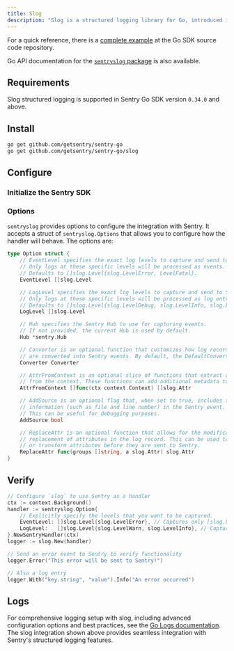 ```yaml
---
title: Slog
description: "Slog is a structured logging library for Go, introduced in Go 1.21. This guide demonstrates how to integrate slog with Sentry to capture and send logs to Sentry."
---
```


For a quick reference, there is a [complete example](https://github.com/getsentry/sentry-go/tree/master/_examples/slog) at the Go SDK source code repository.

Go API documentation for the [`sentryslog` package](https://pkg.go.dev/github.com/getsentry/sentry-go/slog) is also available.

## Requirements

Slog structured logging is supported in Sentry Go SDK version `0.34.0` and above.

## Install

```bash
go get github.com/getsentry/sentry-go
go get github.com/getsentry/sentry-go/slog
```

## Configure

### Initialize the Sentry SDK

<PlatformContent includePath="getting-started-include-logs-config" />

### Options

`sentryslog` provides options to configure the integration with Sentry. It accepts a struct of `sentryslog.Options` that allows you to configure how the handler will behave. The options are:

```go
type Option struct {
	// EventLevel specifies the exact log levels to capture and send to Sentry as Events.
	// Only logs at these specific levels will be processed as events.
	// Defaults to []slog.Level{slog.LevelError, LevelFatal}.
	EventLevel []slog.Level

	// LogLevel specifies the exact log levels to capture and send to Sentry as Log entries.
	// Only logs at these specific levels will be processed as log entries.
	// Defaults to []slog.Level{slog.LevelDebug, slog.LevelInfo, slog.LevelWarn, slog.LevelError, LevelFatal}.
	LogLevel []slog.Level

	// Hub specifies the Sentry Hub to use for capturing events.
	// If not provided, the current Hub is used by default.
	Hub *sentry.Hub

	// Converter is an optional function that customizes how log records
	// are converted into Sentry events. By default, the DefaultConverter is used.
	Converter Converter

	// AttrFromContext is an optional slice of functions that extract attributes
	// from the context. These functions can add additional metadata to the log entry.
	AttrFromContext []func(ctx context.Context) []slog.Attr

	// AddSource is an optional flag that, when set to true, includes the source
	// information (such as file and line number) in the Sentry event.
	// This can be useful for debugging purposes.
	AddSource bool

	// ReplaceAttr is an optional function that allows for the modification or
	// replacement of attributes in the log record. This can be used to filter
	// or transform attributes before they are sent to Sentry.
	ReplaceAttr func(groups []string, a slog.Attr) slog.Attr
}
```

## Verify

```go
// Configure `slog` to use Sentry as a handler
ctx := context.Background()
handler := sentryslog.Option{
    // Explicitly specify the levels that you want to be captured.
	EventLevel: []slog.Level{slog.LevelError}, // Captures only [slog.LevelError] as error events.
	LogLevel:   []slog.Level{slog.LevelWarn, slog.LevelInfo}, // Captures only [slog.LevelWarn] and [slog.LevelInfo] as log entries.
}.NewSentryHandler(ctx)
logger := slog.New(handler)

// Send an error event to Sentry to verify functionality
logger.Error("This error will be sent to Sentry!")

// Also a log entry
logger.With("key.string", "value").Info("An error occurred")
```

<Include name="logs/go-ctx-usage-alert.mdx"/>

## Logs

For comprehensive logging setup with slog, including advanced configuration options and best practices, see the [Go Logs documentation](/platforms/go/logs/). The slog integration shown above provides seamless integration with Sentry's structured logging features.
